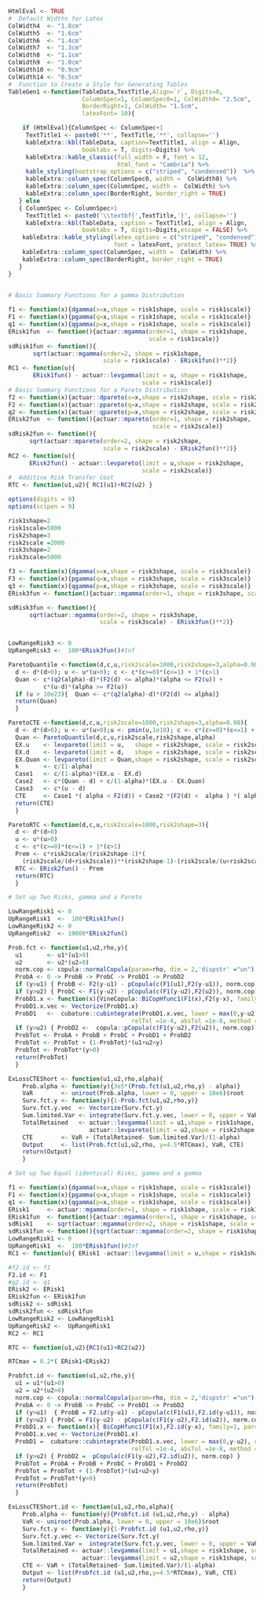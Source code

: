 

```r
HtmlEval <- TRUE
#  Default Widths for Latex
ColWidth4  <- "1.8cm"
ColWidth5  <- "1.6cm"
ColWidth6  <- "1.4cm"
ColWidth7  <- "1.3cm"
ColWidth8  <- "1.1cm"
ColWidth9  <- "1.0cm"
ColWidth10 <- "0.9cm"
ColWidth14 <- "0.5cm"
#  Function to Create a Style for Generating Tables
TableGen1 <-function(TableData,TextTitle,Align=`r`, Digits=0, 
                     ColumnSpec=1, ColumnSpec0=1, ColWidth0= "2.5cm", 
                     BorderRight=1, ColWidth= "1.5cm", 
                     latexFont= 10){

    if (HtmlEval){ColumnSpec <- ColumnSpec+1
     TextTitle1 <- paste0('**', TextTitle,'**', collapse='')
     kableExtra::kbl(TableData, caption=TextTitle1, align = Align,
                     booktabs = T, digits=Digits) %>%
     kableExtra::kable_classic(full_width = F, font = 12, 
                               html_font = "Cambria") %>%
     kable_styling(bootstrap_options = c("striped", "condensed"))  %>%
     kableExtra::column_spec(ColumnSpec0, width =  ColWidth0) %>%
     kableExtra::column_spec(ColumnSpec, width =  ColWidth) %>%
     kableExtra::column_spec(BorderRight, border_right = TRUE)
   } else  
   { ColumnSpec <- ColumnSpec+1
     TextTitle1 <- paste0('\\textbf{',TextTitle,'}', collapse='')
     kableExtra::kbl(TableData, caption = TextTitle1, align = Align,
                     booktabs = T, digits=Digits,escape = FALSE) %>%
    kableExtra::kable_styling(latex_options = c("striped", "condensed") ,
                              font = latexFont, protect_latex= TRUE) %>%
    kableExtra::column_spec(ColumnSpec, width =  ColWidth) %>%
    kableExtra::column_spec(BorderRight, border_right = TRUE) 
   }  
}
  
```

```r
# Basic Summary Functions for a gamma Distribution

f1 <- function(x){dgamma(x=x,shape = risk1shape, scale = risk1scale)}
F1 <- function(x){pgamma(q=x,shape = risk1shape, scale = risk1scale)}
q1 <- function(x){qgamma(p=x,shape = risk1shape, scale = risk1scale)}
ERisk1fun  <- function(){actuar::mgamma(order=1, shape = risk1shape, 
                                        scale = risk1scale)}
sdRisk1fun <- function(){
       sqrt(actuar::mgamma(order=2, shape = risk1shape, 
                           scale = risk1scale) - ERisk1fun()**2)}
RC1 <- function(u){ 
       ERisk1fun() - actuar::levgamma(limit = u, shape = risk1shape, 
                                      scale = risk1scale)}
# Basic Summary Functions for a Pareto Distribution
f2 <- function(x){actuar::dpareto(x=x,shape = risk2shape, scale = risk2scale)}
F2 <- function(x){actuar::ppareto(q=x,shape = risk2shape, scale = risk2scale)}
q2 <- function(x){actuar::qpareto(p=x,shape = risk2shape, scale = risk2scale)}
ERisk2fun  <- function(){actuar::mpareto(order=1, shape = risk2shape, 
                                         scale = risk2scale)}
sdRisk2fun <- function(){ 
      sqrt(actuar::mpareto(order=2, shape = risk2shape, 
                           scale = risk2scale) - ERisk2fun()**2)}
RC2 <- function(u){ 
      ERisk2fun() - actuar::levpareto(limit = u,shape = risk2shape, 
                                      scale = risk2scale)}
#  Additive Risk Transfer Cost
RTC <- function(u1,u2){ RC1(u1)+RC2(u2) }

```



```r
options(digits = 9)
options(scipen = 9)

risk1shape=2
risk1scale=5000
risk2shape=3
risk2scale =2000
risk3shape=2
risk3scale=5000

f3 <- function(x){dgamma(x=x,shape = risk3shape, scale = risk3scale)}
F3 <- function(x){pgamma(q=x,shape = risk3shape, scale = risk3scale)}
q3 <- function(x){qgamma(p=x,shape = risk3shape, scale = risk3scale)}
ERisk3fun <- function(){actuar::mgamma(order=1, shape = risk3shape, scale = risk3scale)}

sdRisk3fun <- function(){
      sqrt(actuar::mgamma(order=2, shape = risk3shape, 
                          scale = risk3scale) - ERisk3fun()**2)}


LowRangeRisk3 <- 0
UpRangeRisk3 <-  100*ERisk3fun()#Inf

ParetoQuantile <-function(d,c,u,risk2scale=1000,risk2shape=3,alpha=0.98){
  d <- d*(d>0); u <- u*(u>0); c <- c*(c>=0)*(c<=1) + 1*(c>1)
  Quan <- c*(q2(alpha)-d)*(F2(d) <= alpha)*(alpha <= F2(u)) +
          c*(u-d)*(alpha >= F2(u))
  if (u > 10e23){  Quan <- c*(q2(alpha)-d)*(F2(d) <= alpha)}
  return(Quan)
  }

ParetoCTE <-function(d,c,u,risk2scale=1000,risk2shape=3,alpha=0.98){
  d <- d*(d>0); u <- u*(u>0);u <- pmin(u,1e10); c <- c*(c>=0)*(c<=1) + 1*(c>1)
  Quan <- ParetoQuantile(d,c,u,risk2scale,risk2shape,alpha)
  EX.u    <- levpareto(limit = u,   shape = risk2shape, scale = risk2scale)
  EX.d    <- levpareto(limit = d,   shape = risk2shape, scale = risk2scale)
  EX.Quan <- levpareto(limit = Quan,shape = risk2shape, scale = risk2scale)
  k       <- c/(1-alpha)
  Case1   <- c/(1-alpha)*(EX.u - EX.d)
  Case2   <- c*(Quan - d) + c/(1-alpha)*(EX.u - EX.Quan)  
  Case3   <- c*(u - d) 
  CTE     <- Case1 *( alpha < F2(d)) + Case2 *(F2(d) <  alpha ) *( alpha < F2(u)) +  Case3 *( alpha > F2(u))
  return(CTE)
  }

ParetoRTC <-function(d,c,u,risk2scale=1000,risk2shape=3){
  d <- d*(d>0)
  u <- u*(u>0)
  c <- c*(c>=0)*(c<=1) + 1*(c>1)
  Prem <- c*risk2scale/(risk2shape-1)*(
    (risk2scale/(d+risk2scale))**(risk2shape-1)-(risk2scale/(u+risk2scale))**(risk2shape-1))
  RTC <- ERisk2fun() - Prem
  return(RTC)
  }

```


```r
# Set up Two Risks, gamma and a Pareto

LowRangeRisk1 <- 0
UpRangeRisk1  <-  100*ERisk1fun()
LowRangeRisk2 <- 0
UpRangeRisk2  <- 10000*ERisk2fun()

Prob.fct <- function(u1,u2,rho,y){
  u1       <- u1*(u1>0)
  u2       <- u2*(u2>0)
  norm.cop <- copula::normalCopula(param=rho, dim = 2,'dispstr' ="un")
  ProbA <- 0 -> ProbB -> ProbC -> ProbD1 -> ProbD2
  if (y>u1) { ProbB <- F2(y-u1) - pCopula(c(F1(u1),F2(y-u1)), norm.cop) }
  if (y>u2) { ProbC <- F1(y-u2) - pCopula(c(F1(y-u2),F2(u2)), norm.cop) }
  ProbD1.x <- function(x){VineCopula::BiCopHfunc1(F1(x),F2(y-x), family=1, par=rho)*f1(x)}
  ProbD1.x.vec <- Vectorize(ProbD1.x)
  ProbD1   <-  cubature::cubintegrate(ProbD1.x.vec, lower = max(0,y-u2), upper = min(y,u1), 
                                   relTol =1e-4, absTol =1e-8, method = "hcubature")$integral
  if (y>u2) { ProbD2 <-  copula::pCopula(c(F1(y-u2),F2(u2)), norm.cop) }  
  ProbTot <- ProbA + ProbB + ProbC + ProbD1 + ProbD2 
  ProbTot <- ProbTot + (1-ProbTot)*(u1+u2<y)
  ProbTot <- ProbTot*(y>0)
  return(ProbTot)
  }

ExLossCTEShort <- function(u1,u2,rho,alpha){
    Prob.alpha <- function(y){3e5*(Prob.fct(u1,u2,rho,y) - alpha)}
    VaR        <- uniroot(Prob.alpha, lower = 0, upper = 10e6)$root
    Surv.fct.y <- function(y){1-Prob.fct(u1,u2,rho,y)}        
    Surv.fct.y.vec  <- Vectorize(Surv.fct.y)
    Sum.limited.Var <- integrate(Surv.fct.y.vec, lower = 0, upper = VaR)$value 
    TotalRetained   <- actuar::levgamma(limit = u1,shape = risk1shape, scale = risk1scale) +
                       actuar::levpareto(limit = u2,shape = risk2shape, scale = risk2scale)  
    CTE        <- VaR + (TotalRetained- Sum.limited.Var)/(1-alpha)  
    Output     <- list(Prob.fct(u1,u2,rho, y=4.5*RTCmax), VaR, CTE)    
    return(Output)
    }


```


```r
# Set up Two Equal (identical) Risks, gamma and a gamma

f1 <- function(x){dgamma(x=x,shape = risk1shape, scale = risk1scale)}
F1 <- function(x){pgamma(q=x,shape = risk1shape, scale = risk1scale)}
q1 <- function(x){qgamma(p=x,shape = risk1shape, scale = risk1scale)}
ERisk1     <- actuar::mgamma(order=1, shape = risk1shape, scale = risk1scale)
ERisk1fun  <- function(){actuar::mgamma(order=1, shape = risk1shape, scale = risk1scale)}
sdRisk1    <- sqrt(actuar::mgamma(order=2, shape = risk1shape, scale = risk1scale) - ERisk1**2)
sdRisk1fun <- function(){sqrt(actuar::mgamma(order=2, shape = risk1shape, scale = risk1scale) - ERisk1**2)}
LowRangeRisk1 <- 0
UpRangeRisk1  <-  100*ERisk1fun()#Inf
RC1 <- function(u){ ERisk1 -actuar::levgamma(limit = u,shape = risk1shape, scale = risk1scale)}

#f2.id <- f1
F2.id <- F1
#q2.id <- q1
ERisk2 <- ERisk1
ERisk2fun <- ERisk1fun
sdRisk2 <- sdRisk1
sdRisk2fun <- sdRisk1fun
LowRangeRisk2 <- LowRangeRisk1
UpRangeRisk2 <-  UpRangeRisk1
RC2 <- RC1

RTC <- function(u1,u2){RC1(u1)+RC2(u2)}

RTCmax = 0.2*( ERisk1+ERisk2) 

Probfct.id <- function(u1,u2,rho,y){
  u1 = u1*(u1>0)
  u2 = u2*(u2>0)
  norm.cop <- copula::normalCopula(param=rho, dim = 2,'dispstr' ="un")
  ProbA <- 0 -> ProbB -> ProbC -> ProbD1 -> ProbD2
  if (y>u1)  { ProbB = F2.id(y-u1) - pCopula(c(F1(u1),F2.id(y-u1)), norm.cop) }
  if (y>u2) { ProbC = F1(y-u2) - pCopula(c(F1(y-u2),F2.id(u2)), norm.cop) }
  ProbD1.x <- function(x){ BiCopHfunc1(F1(x),F2.id(y-x), family=1, par=rho)*f1(x) }
  ProbD1.x.vec <- Vectorize(ProbD1.x)
  ProbD1 =  cubature::cubintegrate(ProbD1.x.vec, lower = max(0,y-u2), upper = min(y,u1), 
                                   relTol =1e-4, absTol =1e-8, method = "hcubature")$integral
  if (y>u2) { ProbD2 =  pCopula(c(F1(y-u2),F2.id(u2)), norm.cop) }  
  ProbTot = ProbA + ProbB + ProbC + ProbD1 + ProbD2 
  ProbTot = ProbTot + (1-ProbTot)*(u1+u2<y)
  ProbTot = ProbTot*(y>0)
  return(ProbTot)
  }

ExLossCTEShort.id <- function(u1,u2,rho,alpha){
    Prob.alpha <- function(y){Probfct.id (u1,u2,rho,y) - alpha}
    VaR <- uniroot(Prob.alpha, lower = 0, upper = 10e6)$root
    Surv.fct.y <- function(y){1-Probfct.id (u1,u2,rho,y)}        
    Surv.fct.y.vec <- Vectorize(Surv.fct.y)
    Sum.limited.Var =  integrate(Surv.fct.y.vec, lower = 0, upper = VaR)$value 
    TotalRetained <- actuar::levgamma(limit = u1,shape = risk1shape, scale = risk1scale) +
                     actuar::levgamma(limit = u2,shape = risk1shape, scale = risk1scale) 
    CTE <- VaR + (TotalRetained- Sum.limited.Var)/(1-alpha)  
    Output <- list(Probfct.id (u1,u2,rho,y=4.5*RTCmax), VaR, CTE)    
    return(Output)
    }

```


